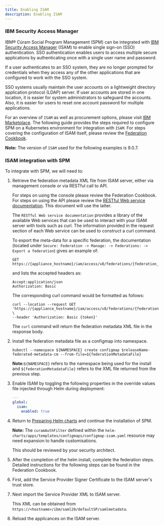 ```yaml
---
title: Enabling ISAM
description: Enabling ISAM
---
```


### IBM Security Access Manager

IBM® Cúram Social Program Management (SPM) can be integrated with [IBM Security Access Manager](https://www.ibm.com/ie-en/marketplace/access-management/details) (ISAM) to enable single sign-on (SSO) authentication.
SSO authentication enables users to access multiple secure applications by authenticating once with a single user name and password.

If a user authenticates to an SSO system, they are no longer prompted for credentials when they access any of the other applications that are configured to work with the SSO system.

SSO systems usually maintain the user accounts on a lightweight directory application protocol (LDAP) server. If user accounts are stored in one location, it is easier for system administrators to safeguard the accounts.
Also, it is easier for users to reset one account password for multiple applications.

For an overview of `ISAM` as well as procurement options, please visit [IBM Marketplace](https://www.ibm.com/ie-en/marketplace/access-management).
The following guide provides the steps required to configure SPM on a Kubernetes environment for integration with `ISAM`.
For steps covering the configuration of ISAM itself, please review the [Federation Cookbook](https://community.ibm.com/community/user/security/viewdocument/access-manager-federation-cookbook-1?CommunityKey=e7c36119-46d7-42f2-97a9-b44f0cc89c6d&tab=librarydocuments).

**Note:** The version of `ISAM` used for the following examples is 9.0.7.

### ISAM integration with SPM

To integrate with SPM, we will need to:

1. Retrieve the federation metadata XML file from ISAM server, either via management console or via RESTful call to API.

    For steps on using the console please review the Federation Cookbook.
    For steps on using the API please review the [RESTful Web service documentation](https://www.ibm.com/support/knowledgecenter/SSPREK_9.0.7/com.ibm.isam.doc/develop/rapi/index.html).
    This document will use the latter.

    The `RESTful Web service documentation` provides a library of the available Web services that can be used to interact with your ISAM server with tools such as curl.
    The information provided in the request section of each Web service can be used to construct a curl command.

    To export the meta-data for a specific federation, the documentation (located under `Secure: Federation -> Manage: -> Federations: -> Export a federation`) gives an example of:

    ```
    GET https://{appliance_hostname}/iam/access/v8/federations/{federation_id}/metadata
    ```

    and lists the accepted headers as:

    ```
    Accept:application/json
    Authorization: Basic
    ```

    The corresponding curl command would be formatted as follows:

    ```
    curl --location --request GET 'https://{appliance_hostname}/iam/access/v8/federations/{federation_id}/metadata' \
    --header 'Authorization: Basic {token}'
    ```

    The `curl` command will return the federation metadata XML file in the response body.

2. Install the federation metadata file as a configmap into namespace.

    ```
    kubectl --namespace ${NAMESPACE} create configmap $releaseName-federated-metadata-cm --from-file=${federationMetadataFile}
    ```

    <InlineNotification>

    **Note:**`${NAMESPACE}` refers to the namespace being used for the install and `${federationMetadataFile}` refers to the XML file returned from the previous step.

    </InlineNotification>

3. Enable ISAM by toggling the following properties in the override values file injected through Helm during deployment:

    ```yaml path=apps-values.yaml
    ---
    global:
      isam:
        enabled: true
    ```

4. Return to [Preparing Helm charts](/deployment/hc_preparation) and continue the installation of SPM.

    <InlineNotification>

    **Note:** The `curamAuthFilter` defined within the `helm-charts/apps/templates/configmaps/configmap-isam.yaml` resource may need expansion to handle customisations.

    This should be reviewed by your security architect.

    </InlineNotification>

5. After the completion of the helm install, complete the federation steps.
Detailed instructions for the following steps can be found in the Federation Cookbook.

6. First, add the Service Provider Signer Certificate to the ISAM server's trust store.

7. Next import the Service Provider XML to ISAM server.

    This XML can be obtained from `https://<hostname>/ibm/saml20/defaultSP/samlmetadata`.

8. Reload the applicances on the ISAM server.
